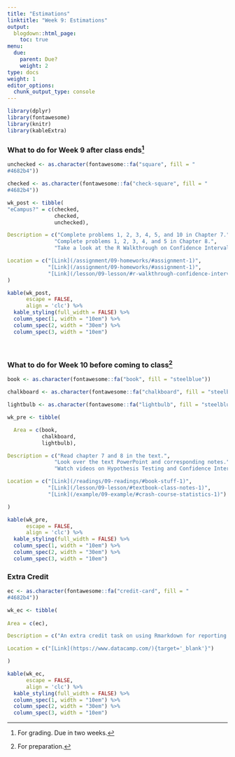 ```yaml
---
title: "Estimations"
linktitle: "Week 9: Estimations"
output:
  blogdown::html_page:
    toc: true
menu:
  due:
    parent: Due?
    weight: 2
type: docs
weight: 1
editor_options: 
  chunk_output_type: console
---
```


```r
library(dplyr)
library(fontawesome)
library(knitr)
library(kableExtra)
```

### What to do for Week 9 after class ends^[For grading. Due in two weeks.]

```r
unchecked <- as.character(fontawesome::fa("square", fill = "
#4682b4"))

checked <- as.character(fontawesome::fa("check-square", fill = "
#4682b4"))

wk_post <- tibble(
"eCampus?" = c(checked, 
               checked,
               unchecked),

Description = c("Complete problems 1, 2, 3, 4, 5, and 10 in Chapter 7.",
               "Complete problems 1, 2, 3, 4, and 5 in Chapter 8.",
               "Take a look at the R Walkthrough on Confidence Intervals."),

Location = c("[Link](/assignment/09-homeworks/#assignment-1)",
             "[Link](/assignment/09-homeworks/#assignment-1)",
             "[Link](/lesson/09-lesson/#r-walkthrough-confidence-intervals-1)")
)
```

```r
kable(wk_post, 
      escape = FALSE,
      align = 'clc') %>%
  kable_styling(full_width = FALSE) %>%
  column_spec(1, width = "10em") %>%
  column_spec(2, width = "30em") %>%
  column_spec(3, width = "10em")
```

<br />

### What to do for Week 10 before coming to class^[For preparation.]

```r
book <- as.character(fontawesome::fa("book", fill = "steelblue"))

chalkboard <- as.character(fontawesome::fa("chalkboard", fill = "steelblue"))

lightbulb <- as.character(fontawesome::fa("lightbulb", fill = "steelblue"))

wk_pre <- tibble(

  Area = c(book, 
           chalkboard,
           lightbulb),

Description = c("Read chapter 7 and 8 in the text.",
               "Look over the text PowerPoint and corresponding notes.",
               "Watch videos on Hypothesis Testing and Confidence Intervals."),

Location = c("[Link](/readings/09-readings/#book-stuff-1)",
             "[Link](/lesson/09-lesson/#textbook-class-notes-1)", 
             "[Link](/example/09-example/#crash-course-statistics-1)")

)
```

```r
kable(wk_pre, 
      escape = FALSE,
      align = 'clc') %>%
  kable_styling(full_width = FALSE) %>%
  column_spec(1, width = "10em") %>%
  column_spec(2, width = "30em") %>%
  column_spec(3, width = "10em")
```

### Extra Credit

```r
ec <- as.character(fontawesome::fa("credit-card", fill = "
#4682b4"))

wk_ec <- tibble(
  
Area = c(ec),

Description = c("An extra credit task on using Rmarkdown for reporting purposes is still available."),

Location = c("[Link](https://www.datacamp.com/){target='_blank'}")

)
```

```r
kable(wk_ec, 
      escape = FALSE,
      align = 'clc') %>%
  kable_styling(full_width = FALSE) %>%
  column_spec(1, width = "10em") %>%
  column_spec(2, width = "30em") %>%
  column_spec(3, width = "10em")
```
